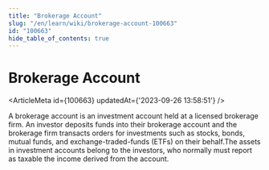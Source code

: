```yaml
---
title: "Brokerage Account"
slug: "/en/learn/wiki/brokerage-account-100663"
id: "100663"
hide_table_of_contents: true
---
```



# Brokerage Account

<ArticleMeta id={100663} updatedAt={'2023-09-26 13:58:51'} />
<div className='border-solid border-b border-t-0 my-4 border-[var(--ifm-color-gray-300)]' />

A brokerage account is an investment account held at a licensed brokerage firm. An investor deposits funds into their brokerage account and the brokerage firm transacts orders for investments such as stocks, bonds, mutual funds, and exchange-traded-funds (ETFs) on their behalf.The assets in investment accounts belong to the investors, who normally must report as taxable the income derived from the account.
